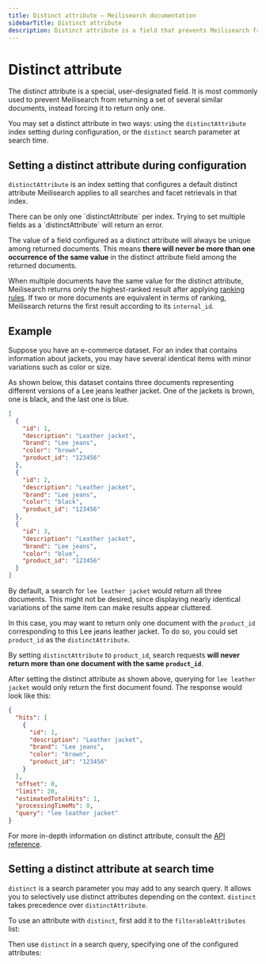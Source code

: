 ```yaml
---
title: Distinct attribute — Meilisearch documentation
sidebarTitle: Distinct attribute
description: Distinct attribute is a field that prevents Meilisearch from returning a set of several similar documents. Often used in ecommerce datasets where many documents are variations of the same item.
---
```


# Distinct attribute

The distinct attribute is a special, user-designated field. It is most commonly used to prevent Meilisearch from returning a set of several similar documents, instead forcing it to return only one.

You may set a distinct attribute in two ways: using the `distinctAttribute` index setting during configuration, or the `distinct` search parameter at search time.

## Setting a distinct attribute during configuration

`distinctAttribute` is an index setting that configures a default distinct attribute Meilisearch applies to all searches and facet retrievals in that index.

<Warning>
There can be only one `distinctAttribute` per index. Trying to set multiple fields as a `distinctAttribute` will return an error.
</Warning>

The value of a field configured as a distinct attribute will always be unique among returned documents. This means **there will never be more than one occurrence of the same value** in the distinct attribute field among the returned documents.

When multiple documents have the same value for the distinct attribute, Meilisearch returns only the highest-ranked result after applying [ranking rules](/learn/relevancy/ranking_rules). If two or more documents are equivalent in terms of ranking, Meilisearch returns the first result according to its `internal_id`.

## Example

Suppose you have an e-commerce dataset. For an index that contains information about jackets, you may have several identical items with minor variations such as color or size.

As shown below, this dataset contains three documents representing different versions of a Lee jeans leather jacket. One of the jackets is brown, one is black, and the last one is blue.

```json
[
  {
    "id": 1,
    "description": "Leather jacket",
    "brand": "Lee jeans",
    "color": "brown",
    "product_id": "123456"
  },
  {
    "id": 2,
    "description": "Leather jacket",
    "brand": "Lee jeans",
    "color": "black",
    "product_id": "123456"
  },
  {
    "id": 3,
    "description": "Leather jacket",
    "brand": "Lee jeans",
    "color": "blue",
    "product_id": "123456"
  }
]
```

By default, a search for `lee leather jacket` would return all three documents. This might not be desired, since displaying nearly identical variations of the same item can make results appear cluttered.

In this case, you may want to return only one document with the `product_id` corresponding to this Lee jeans leather jacket. To do so, you could set `product_id` as the `distinctAttribute`.

<CodeSamples id="distinct_attribute_guide_1" />

By setting `distinctAttribute` to `product_id`, search requests **will never return more than one document with the same `product_id`**.

After setting the distinct attribute as shown above, querying for `lee leather jacket` would only return the first document found. The response would look like this:

```json
{
  "hits": [
    {
      "id": 1,
      "description": "Leather jacket",
      "brand": "Lee jeans",
      "color": "brown",
      "product_id": "123456"
    }
  ],
  "offset": 0,
  "limit": 20,
  "estimatedTotalHits": 1,
  "processingTimeMs": 0,
  "query": "lee leather jacket"
}
```

For more in-depth information on distinct attribute, consult the [API reference](/reference/api/settings#distinct-attribute).

## Setting a distinct attribute at search time

`distinct` is a search parameter you may add to any search query. It allows you to selectively use distinct attributes depending on the context. `distinct` takes precedence over `distinctAttribute`.

To use an attribute with `distinct`, first add it to the `filterableAttributes` list:

<CodeSamples id="distinct_attribute_guide_filterable_1" />

Then use `distinct` in a search query, specifying one of the configured attributes:

<CodeSamples id="distinct_attribute_guide_distinct_parameter_1" />
